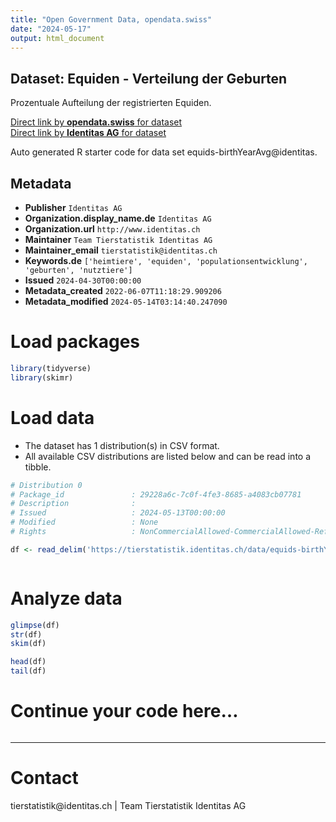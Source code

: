```yaml
---
title: "Open Government Data, opendata.swiss"
date: "2024-05-17"
output: html_document
---
```


## Dataset: Equiden - Verteilung der Geburten

Prozentuale Aufteilung der registrierten Equiden.

[Direct link by **opendata.swiss** for dataset](https://opendata.swiss/de/dataset/equiden-verteilung-der-geburten)<br>
[Direct link by **Identitas AG** for dataset](https://tierstatistik.identitas.ch/)

Auto generated R starter code for data set equids-birthYearAvg@identitas.

## Metadata

- **Publisher** `Identitas AG`
- **Organization.display_name.de** `Identitas AG`
- **Organization.url** `http://www.identitas.ch`
- **Maintainer** `Team Tierstatistik Identitas AG`
- **Maintainer_email** `tierstatistik@identitas.ch`
- **Keywords.de** `['heimtiere', 'equiden', 'populationsentwicklung', 'geburten', 'nutztiere']`
- **Issued** `2024-04-30T00:00:00`
- **Metadata_created** `2022-06-07T11:18:29.909206`
- **Metadata_modified** `2024-05-14T03:14:40.247090`


# Load packages

```r

library(tidyverse)
library(skimr)

```

# Load data

-   The dataset has 1 distribution(s) in CSV format.
-   All available CSV distributions are listed below and can be read into a tibble.

```r

# Distribution 0
# Package_id               : 29228a6c-7c0f-4fe3-8685-a4083cb07781
# Description              : 
# Issued                   : 2024-05-13T00:00:00
# Modified                 : None
# Rights                   : NonCommercialAllowed-CommercialAllowed-ReferenceRequired

df <- read_delim('https://tierstatistik.identitas.ch/data/equids-birthYearAvg.csv')



```

# Analyze data

```r

glimpse(df)
str(df)
skim(df)

head(df)
tail(df)

```

# Continue your code here...

```r

```

------------------------------------------------------------------------

# Contact

tierstatistik@identitas.ch | Team Tierstatistik Identitas AG
